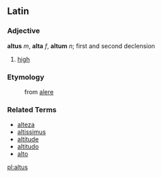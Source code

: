 ==Latin==

===Adjective===
'''altus''' ''m'', '''alta''' ''f'', '''altum''' ''n''; first and second declension

# [[high]]

===Etymology===
:from <!--perfect passive participle of -->[[alere]]

===Related Terms===
*[[alteza]]
*[[altissimus]]
*[[altitude]]
*[[altitudo]]
*[[alto]]

[[pl:altus]]